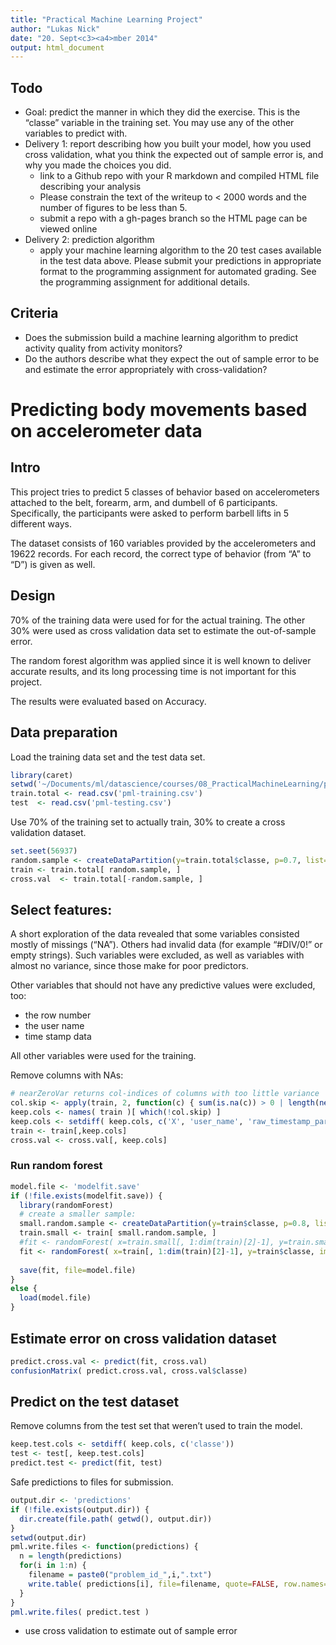 ```yaml
---
title: "Practical Machine Learning Project"
author: "Lukas Nick"
date: "20. Sept<c3><a4>mber 2014"
output: html_document
---
```



## Todo

* Goal:  predict the manner in which they did the exercise. This is the "classe" variable in the training set. You may use any of the other variables to predict with.
* Delivery 1: report describing how you built your model, how you used cross validation, what you think the expected out of sample error is, and why you made the choices you did.
  * link to a Github repo with your R markdown and compiled HTML file describing your analysis
  * Please constrain the text of the writeup to < 2000 words and the number of figures to be less than 5.
  * submit a repo with a gh-pages branch so the HTML page can be viewed online
* Delivery 2: prediction algorithm
  * apply your machine learning algorithm to the 20 test cases available in the test data above. Please submit your predictions in appropriate format to the programming assignment for automated grading. See the programming assignment for additional details. 


## Criteria

* Does the submission build a machine learning algorithm to predict activity quality from activity monitors?
* Do the authors describe what they expect the out of sample error to be and estimate the error appropriately with cross-validation?

# Predicting body movements based on accelerometer data

## Intro

This project tries to predict 5 classes of behavior based on accelerometers attached to the belt, forearm, arm, and dumbell of 6 participants. Specifically, the participants were asked to perform barbell lifts in 5 different ways.

The dataset consists of 160 variables provided by the accelerometers and 19622 records. For each record, the correct type of behavior (from "A" to "D") is given as well.

## Design

70% of the training data were used for for the actual training. The other 30% were used as cross validation data set to estimate the out-of-sample error.

The random forest algorithm was applied since it is well known to deliver accurate results, and its long processing time is not important for this project.

The results were evaluated based on Accuracy.

## Data preparation

Load the training data set and the test data set.
```r
library(caret)
setwd('~/Documents/ml/datascience/courses/08_PracticalMachineLearning/project/')
train.total <- read.csv('pml-training.csv')
test  <- read.csv('pml-testing.csv')
```

Use 70% of the training set to actually train, 30% to create a cross validation dataset.
```r
set.seet(56937)
random.sample <- createDataPartition(y=train.total$classe, p=0.7, list=F)
train <- train.total[ random.sample, ]
cross.val  <- train.total[-random.sample, ]
```

## Select features: 

A short exploration of the data revealed that some variables consisted mostly of missings ("NA"). Others had invalid data (for example "#DIV/0!" or empty strings). 
Such variables were excluded, as well as variables with almost no variance, since those make for poor predictors.

Other variables that should not have any predictive values were excluded, too:

* the row number
* the user name
* time stamp data

All other variables were used for the training.

Remove columns with NAs:
```r
# nearZeroVar returns col-indices of columns with too little variance
col.skip <- apply(train, 2, function(c) { sum(is.na(c)) > 0 | length(nearZeroVar(c)) > 0 }) 
keep.cols <- names( train )[ which(!col.skip) ]
keep.cols <- setdiff( keep.cols, c('X', 'user_name', 'raw_timestamp_part_1', 'raw_timestamp_part_2', 'cvtd_timestamp'))
train <- train[,keep.cols]
cross.val <- cross.val[, keep.cols]
```

### Run random forest

```r
model.file <- 'modelfit.save'
if (!file.exists(modelfit.save)) {
  library(randomForest)
  # create a smaller sample:
  small.random.sample <- createDataPartition(y=train$classe, p=0.8, list=F)
  train.small <- train[ small.random.sample, ]
  #fit <- randomForest( x=train.small[, 1:dim(train)[2]-1], y=train.small$classe, importance=T )
  fit <- randomForest( x=train[, 1:dim(train)[2]-1], y=train$classe, importance=T )
  
  save(fit, file=model.file)
}
else {
  load(model.file)
}
```

## Estimate error on cross validation dataset

```r
predict.cross.val <- predict(fit, cross.val)
confusionMatrix( predict.cross.val, cross.val$classe)
```

## Predict on the test dataset

Remove columns from the test set that weren't used to train the model.
```r
keep.test.cols <- setdiff( keep.cols, c('classe'))
test <- test[, keep.test.cols]
predict.test <- predict(fit, test)
```

Safe predictions to files for submission.
```r
output.dir <- 'predictions'
if (!file.exists(output.dir)) {
  dir.create(file.path( getwd(), output.dir))
}
setwd(output.dir)
pml.write.files <- function(predictions) {
  n = length(predictions)
  for(i in 1:n) {
    filename = paste0("problem_id_",i,".txt")
    write.table( predictions[i], file=filename, quote=FALSE, row.names=FALSE, col.names=FALSE )
  }
}
pml.write.files( predict.test )
```


* use cross validation to estimate out of sample error